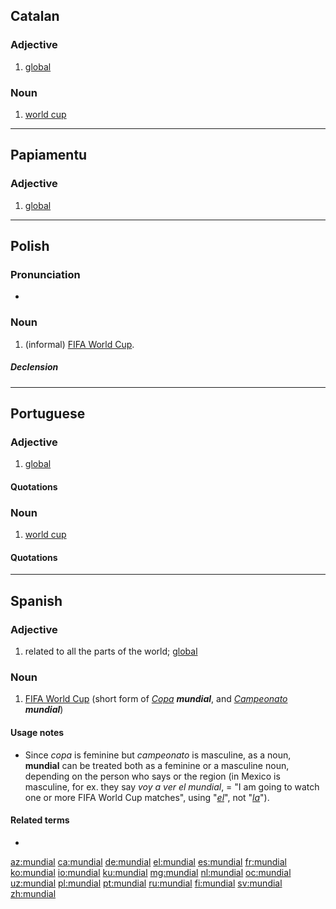 ==Catalan==

===Adjective===
{{ca-adj|mf}}

# [[global]]

===Noun===
{{ca-noun|m}}

# [[world cup]]

----

==Papiamentu==

===Adjective===
{{head|pap|adjective}}

# [[global]]

----

==Polish==

===Pronunciation===
* {{audio|Pl-mundial.ogg|Audio|lang=pl}}

===Noun===
{{pl-noun|m-in}}

# (informal) [[w:FIFA World Cup|FIFA World Cup]].

=====Declension=====
{{pl-decl-noun
|mundial|mundiale
|mundialu|mundiali/mundialów
|mundialowi|mundialom
|mundial|mundiale
|mundialem|mundialami
|mundialu|mundialach
|mundialu|mundiale
}}

----

==Portuguese==

===Adjective===
{{pt-adj|mundia|l}}

# [[global]]

====Quotations====
{{seeCites}}

===Noun===
{{pt-noun|m|pl=mundiais}}

# [[world cup]]

====Quotations====
{{seeCites}}

----

==Spanish==

===Adjective===
{{es-adj|f=mundial|pl=mundiales}}

# related to all the parts of the world; [[global]]

===Noun===
{{es-noun|mf|es}}

# [[w:FIFA World Cup|FIFA World Cup]] (short form of ''[[copa#Spanish|Copa]] '''mundial''''', and ''[[campeonato#Spanish|Campeonato]] '''mundial''''')

====Usage notes====
* Since ''copa'' is feminine but ''campeonato'' is masculine, as a noun, '''mundial''' can be treated both as a feminine or a masculine noun, depending on the person who says or the region (in Mexico is masculine, for ex. they say ''voy a ver el mundial'', = "I am going to watch one or more FIFA World Cup matches", using "''[[el#Spanish|el]]''", not "''[[la#Spanish|la]]''").

====Related terms====
* {{l|es|mundo}}

[[az:mundial]]
[[ca:mundial]]
[[de:mundial]]
[[el:mundial]]
[[es:mundial]]
[[fr:mundial]]
[[ko:mundial]]
[[io:mundial]]
[[ku:mundial]]
[[mg:mundial]]
[[nl:mundial]]
[[oc:mundial]]
[[uz:mundial]]
[[pl:mundial]]
[[pt:mundial]]
[[ru:mundial]]
[[fi:mundial]]
[[sv:mundial]]
[[zh:mundial]]